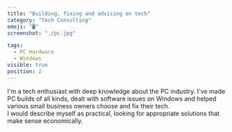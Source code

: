 ```yaml
---
title: "Building, fixing and advising on tech"
category: "Tech Consulting"
emoji: "🖥️"
screenshot: "./pc.jpg"

tags:
  - PC Hardware
  - Windows
visible: true
position: 2
---
```


I'm a tech enthusiast with deep knowledge about the PC industry. I've made PC builds of all kinds, dealt with software issues on Windows and helped various small business owners choose and fix their tech.<br/>
I would describe myself as practical, looking for appropriate solutions that make sense economically.
